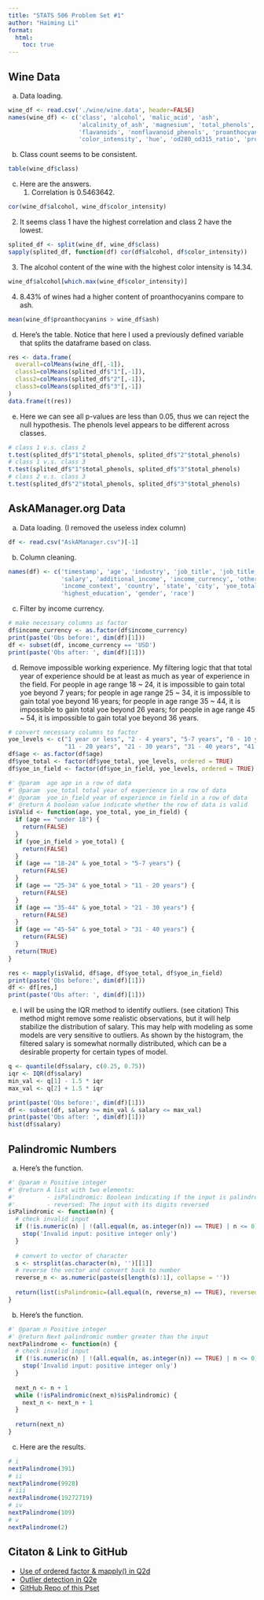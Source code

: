 ```yaml
---
title: "STATS 506 Problem Set #1"
author: "Haiming Li"
format: 
  html:
    toc: true
---
```


## Wine Data

a. Data loading.

```r
wine_df <- read.csv('./wine/wine.data', header=FALSE)
names(wine_df) <- c('class', 'alcohol', 'malic_acid', 'ash', 
                    'alcalinity_of_ash', 'magnesium', 'total_phenols',
                    'flavanoids', 'nonflavanoid_phenols', 'proanthocyanins', 
                    'color_intensity', 'hue', 'od280_od315_ratio', 'proline')
```

b.  Class count seems to be consistent.

```r
table(wine_df$class)
```

c.  Here are the answers.
    1.  Correlation is 0.5463642.

```r
cor(wine_df$alcohol, wine_df$color_intensity)
```
  2. It seems class 1 have the highest correlation and class 2 have the lowest.
```r
splited_df <- split(wine_df, wine_df$class)
sapply(splited_df, function(df) cor(df$alcohol, df$color_intensity))
```
  3. The alcohol content of the wine with the highest color intensity is 14.34.
```r
wine_df$alcohol[which.max(wine_df$color_intensity)]
```
  4. 8.43% of wines had a higher content of proanthocyanins compare to ash.
```r
mean(wine_df$proanthocyanins > wine_df$ash)
```
d. Here's the table. Notice that here I used a previously defined variable that splits the dataframe based on class.
```r
res <- data.frame(
  overall=colMeans(wine_df[,-1]),
  class1=colMeans(splited_df$"1"[,-1]),
  class2=colMeans(splited_df$"2"[,-1]),
  class3=colMeans(splited_df$"3"[,-1])
)
data.frame(t(res))
```
e. Here we can see all p-values are less than 0.05, thus we can reject the null hypothesis. The phenols level appears to be different across classes.
```r
# class 1 v.s. class 2
t.test(splited_df$"1"$total_phenols, splited_df$"2"$total_phenols)
# class 1 v.s. class 3
t.test(splited_df$"1"$total_phenols, splited_df$"3"$total_phenols)
# class 2 v.s. class 3
t.test(splited_df$"2"$total_phenols, splited_df$"3"$total_phenols)
```

## AskAManager.org Data
a. Data loading. (I removed the useless index column)
```r
df <- read.csv("AskAManager.csv")[-1]
```
b. Column cleaning.
```r
names(df) <- c('timestamp', 'age', 'industry', 'job_title', 'job_title_context',
               'salary', 'additional_income', 'income_currency', 'other_currency', 
               'income_context', 'country', 'state', 'city', 'yoe_total', 'yoe_in_field', 
               'highest_education', 'gender', 'race')
```
c. Filter by income currency.
```r
# make necessary columns as factor
df$income_currency <- as.factor(df$income_currency)
print(paste('Obs before:', dim(df)[1]))
df <- subset(df, income_currency == 'USD')
print(paste('Obs after: ', dim(df)[1]))
```

d. Remove impossible working experience. My filtering logic that that total year of experience should be at least as much as year of experience in the field. For people in age range 18 ~ 24, it is impossible to gain total yoe beyond 7 years; for people in age range 25 ~ 34, it is impossible to gain total yoe beyond 16 years; for people in age range 35 ~ 44, it is impossible to gain total yoe beyond 26 years; for people in age range 45 ~ 54, it is impossible to gain total yoe beyond 36 years.
```r
# convert necessary columns to factor
yoe_levels <- c("1 year or less", "2 - 4 years", "5-7 years", "8 - 10 years",
                "11 - 20 years", "21 - 30 years", "31 - 40 years", "41 years or more")
df$age <- as.factor(df$age)
df$yoe_total <- factor(df$yoe_total, yoe_levels, ordered = TRUE)
df$yoe_in_field <- factor(df$yoe_in_field, yoe_levels, ordered = TRUE)

#' @param  age age in a row of data
#' @param  yoe_total total year of experience in a row of data
#' @param  yoe_in_field year of experience in field in a row of data
#' @return A boolean value indicate whether the row of data is valid
isValid <- function(age, yoe_total, yoe_in_field) {
  if (age == "under 18") {
    return(FALSE)
  }
  if (yoe_in_field > yoe_total) {
    return(FALSE)
  }
  if (age == "18-24" & yoe_total > "5-7 years") {
    return(FALSE)
  }
  if (age == "25-34" & yoe_total > "11 - 20 years") {
    return(FALSE)
  }
  if (age == "35-44" & yoe_total > "21 - 30 years") {
    return(FALSE)
  }
  if (age == "45-54" & yoe_total > "31 - 40 years") {
    return(FALSE)
  }
  return(TRUE)
}

res <- mapply(isValid, df$age, df$yoe_total, df$yoe_in_field)
print(paste('Obs before:', dim(df)[1]))
df <- df[res,]
print(paste('Obs after: ', dim(df)[1]))
```

e. I will be using the IQR method to identify outliers. (see citation) This method might remove some realistic observations, but it will help stabilize the distribution of salary. This may help with modeling as some models are very sensitive to outliers. As shown by the histogram, the filtered salary is somewhat normally distributed, which can be a desirable property for certain types of model.
```r
q <- quantile(df$salary, c(0.25, 0.75))
iqr <- IQR(df$salary)
min_val <- q[1] - 1.5 * iqr
max_val <- q[2] + 1.5 * iqr

print(paste('Obs before:', dim(df)[1]))
df <- subset(df, salary >= min_val & salary <= max_val)
print(paste('Obs after: ', dim(df)[1]))
hist(df$salary)
```


## Palindromic Numbers
a. Here's the function.
```r
#' @param n Positive integer
#' @return A list with two elements:
#'         - isPalindromic: Boolean indicating if the input is palindromic
#'         - reversed: The input with its digits reversed
isPalindromic <- function(n) {
  # check invalid input
  if (!is.numeric(n) | !(all.equal(n, as.integer(n)) == TRUE) | n <= 0) {
    stop('Invalid input: positive integer only')
  }
  
  # convert to vector of character
  s <- strsplit(as.character(n), '')[[1]]
  # reverse the vector and convert back to number
  reverse_n <- as.numeric(paste(s[length(s):1], collapse = ''))
  
  return(list(isPalindromic=(all.equal(n, reverse_n) == TRUE), reversed=reverse_n))
}
```
b. Here's the function.
```r
#' @param n Positive integer
#' @return Next palindromic number greater than the input
nextPalindrome <- function(n) {
  # check invalid input
  if (!is.numeric(n) | !(all.equal(n, as.integer(n)) == TRUE) | n <= 0) {
    stop('Invalid input: positive integer only')
  }
  
  next_n <- n + 1
  while (!isPalindromic(next_n)$isPalindromic) {
    next_n <- next_n + 1
  }
  
  return(next_n)
}
```
c. Here are the results.
```r
# i
nextPalindrome(391)
# ii
nextPalindrome(9928)
# iii
nextPalindrome(19272719)
# iv
nextPalindrome(109)
# v
nextPalindrome(2)
```
## Citaton & Link to GitHub
* [Use of ordered factor & mapply() in Q2d](https://stackoverflow.com/questions/39488927/apply-function-to-each-row-of-data-frame-and-preserve-column-classes)
* [Outlier detection in Q2e](https://builtin.com/articles/1-5-iqr-rule)
* [GitHub Repo of this Pset](https://github.com/haiming12138/stats506_hw1.git)




